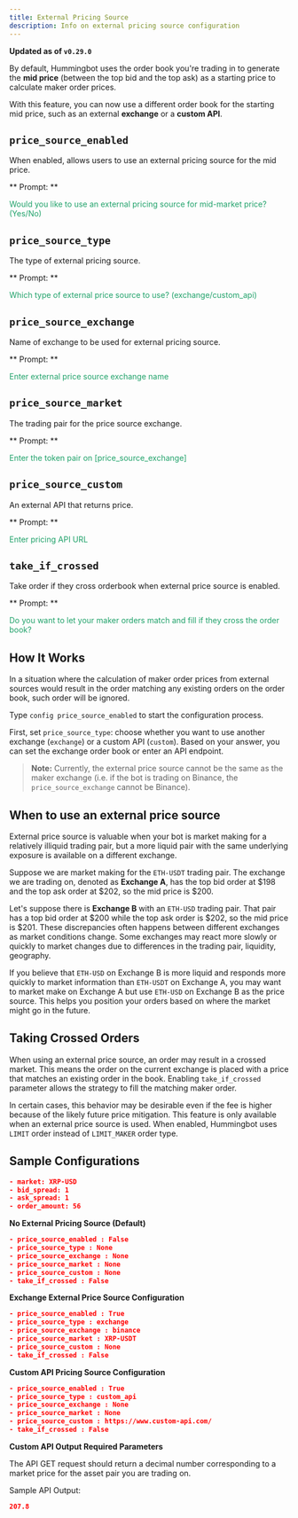 ```yaml
---
title: External Pricing Source
description: Info on external pricing source configuration
---
```


**Updated as of `v0.29.0`**

By default, Hummingbot uses the order book you're trading in to generate the **mid price** (between the top bid and the top ask) as a starting price to calculate maker order prices.

With this feature, you can now use a different order book for the starting mid price, such as an external **exchange** or a **custom API**.

## `price_source_enabled`

When enabled, allows users to use an external pricing source for the mid price.

** Prompt: **

<div style={{ padding: "10px 20px", backgroundColor: "#1c1c1c" }}>
  <font color="#20a26a">
    Would you like to use an external pricing source for mid-market price?
    (Yes/No)
  </font>
</div>

## `price_source_type`

The type of external pricing source.

** Prompt: **

<div style={{ padding: "10px 20px", backgroundColor: "#1c1c1c" }}>
  <font color="#20a26a">
    Which type of external price source to use? (exchange/custom_api)
  </font>
</div>

## `price_source_exchange`

Name of exchange to be used for external pricing source.

** Prompt: **

<div style={{ padding: "10px 20px", backgroundColor: "#1c1c1c" }}>
  <font color="#20a26a">Enter external price source exchange name</font>
</div>

## `price_source_market`

The trading pair for the price source exchange.

** Prompt: **

<div style={{ padding: "10px 20px", backgroundColor: "#1c1c1c" }}>
  <font color="#20a26a">Enter the token pair on [price_source_exchange]</font>
</div>

## `price_source_custom`

An external API that returns price.

** Prompt: **

<div style={{ padding: "10px 20px", backgroundColor: "#1c1c1c" }}>
  <font color="#20a26a">Enter pricing API URL</font>
</div>

## `take_if_crossed`

Take order if they cross orderbook when external price source is enabled.

** Prompt: **

<div style={{ padding: "10px 20px", backgroundColor: "#1c1c1c" }}>
  <font color="#20a26a">
    Do you want to let your maker orders match and fill if they cross the order
    book?
  </font>
</div>

## How It Works

In a situation where the calculation of maker order prices from external sources would result in the order matching any existing orders on the order book, such order will be ignored.

Type `config price_source_enabled` to start the configuration process.

First, set `price_source_type`: choose whether you want to use another exchange (`exchange`) or a custom API (`custom`). Based on your answer, you can set the exchange order book or enter an API endpoint.

> **Note:** Currently, the external price source cannot be the same as the maker exchange (i.e. if the bot is trading on Binance, the `price_source_exchange` cannot be Binance).

## When to use an external price source

External price source is valuable when your bot is market making for a relatively illiquid trading pair, but a more liquid pair with the same underlying exposure is available on a different exchange.

Suppose we are market making for the `ETH-USDT` trading pair. The exchange we are trading on, denoted as **Exchange A**, has the top bid order at $198 and the top ask order at $202, so the mid price is \$200.

Let's suppose there is **Exchange B** with an `ETH-USD` trading pair. That pair has a top bid order at $200 while the top ask order is $202, so the mid price is \$201. These discrepancies often happens between different exchanges as market conditions change. Some exchanges may react more slowly or quickly to market changes due to differences in the trading pair, liquidity, geography.

If you believe that `ETH-USD` on Exchange B is more liquid and responds more quickly to market information than `ETH-USDT` on Exchange A, you may want to market make on Exchange A but use `ETH-USD` on Exchange B as the price source. This helps you position your orders based on where the market might go in the future.

## Taking Crossed Orders

When using an external price source, an order may result in a crossed market. This means the order on the current exchange is placed with a price that matches an existing order in the book. Enabling `take_if_crossed` parameter allows the strategy to fill the matching maker order.

In certain cases, this behavior may be desirable even if the fee is higher because of the likely future price mitigation. This feature is only available when an external price source is used. When enabled, Hummingbot uses `LIMIT` order instead of `LIMIT_MAKER` order type.

## Sample Configurations

```json
- market: XRP-USD
- bid_spread: 1
- ask_spread: 1
- order_amount: 56
```

**No External Pricing Source (Default)**

```json
- price_source_enabled : False
- price_source_type : None
- price_source_exchange : None
- price_source_market : None
- price_source_custom : None
- take_if_crossed : False
```

**Exchange External Price Source Configuration**

```json
- price_source_enabled : True
- price_source_type : exchange
- price_source_exchange : binance
- price_source_market : XRP-USDT
- price_source_custom : None
- take_if_crossed : False
```

**Custom API Pricing Source Configuration**

```json
- price_source_enabled : True
- price_source_type : custom_api
- price_source_exchange : None
- price_source_market : None
- price_source_custom : https://www.custom-api.com/
- take_if_crossed : False
```

**Custom API Output Required Parameters**

The API GET request should return a decimal number corresponding to a market price for the asset pair you are trading on.

Sample API Output:

```json
207.8
```
